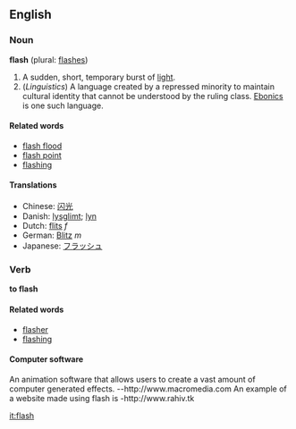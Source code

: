 ==English==
===Noun===
'''flash''' (plural: [[flashes]])

#A sudden, short, temporary burst of [[light]].
#(''Linguistics'') A language created by a repressed minority to maintain cultural identity that cannot be understood by the ruling class. [[Ebonics]] is one such language.

====Related words====
*[[flash flood]]
*[[flash point]]
*[[flashing]]

====Translations====
*Chinese: [[闪光]]
*Danish: [[lysglimt]]; [[lyn]]
*Dutch: [[flits]] ''f''
*German: [[Blitz]] ''m''
*Japanese: [[フラッシュ]]

===Verb===
'''to flash'''

====Related words====
*[[flasher]]
*[[flashing]]

====Computer software====
An animation software that allows users to create a vast amount of computer generated effects.
--http://www.macromedia.com
An example of a website made using flash is
-http://www.rahiv.tk

[[it:flash]]